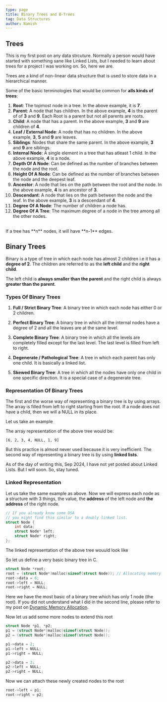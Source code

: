 ```yaml
---
type: page
title: Binary Trees and B-Trees
tag: Data Structures
author: Namish
---
```


## Trees

<Diagram src="/trees/tree-header.png"/>

<div className="bg-blue-300/10 my-4 dark:bg-surface-blue/30 border-l-[1px] rounded-r-md border-primary dark:text-primary text-blue-500 text-[16px] p-3">
This is my first post on any data strcuture. Normally a person would have started with something sane like Linked Lists, but I needed to learn about trees for a project I was working on. So, here we are.
</div>

Trees are a kind of non-linear data structure that is used to store data in a hierarchical manner.

Some of the basic terminologies that would be common for **alls kinds of trees**:

1. **Root**: The topmost node in a tree. In the above example, it is **7**.
2. **Parent**: A node that has children. In the above example, **4** is the parent of of **3** and **9**. Each Root is a parent but not all parents are roots.
3. **Child**: A node that has a parent. In the above example, **3** and **9** are children of **4**.
4. **Leaf / External Node**: A node that has no children. In the above example, **3**, **5** and **9** are leaves.
5. **Siblings**: Nodes that share the same parent. In the above example, **3** and **9** are siblings.
6. **Internal Node**: A single element in a tree that has atleast 1 child. In the above example, **4** is a node.
7. **Depth Of A Node**: Can be defined as the number of branches between the node and the root.
8. **Height Of A Node**: Can be defined as the number of branches between the node and the deepest leaf.
9. **Ancestor**: A node that lies on the path between the root and the node. In the above example, **4** is an ancestor of **3**.
10. **Descendant**: A node that lies on the path between the node and the leaf. In the above example, **3** is a descendant of **4**.
11. **Degree Of A Node**: The number of children a node has.
12. **Degree Of A Tree**: The maximum degree of a node in the tree among all the other nodes.
<br/>
If a tree has **n** nodes, it will have **n-1** edges.

## Binary Trees

<Diagram src="/trees/valid-bintree.png"/>

Binary is a type of tree in which each node has atmost 2 children i.e it has a **degree of 2**. The children are referred to as the **left child** and the **right child**.

The left child is **always smaller than the parent** and the right child is always **greater than the parent**.


### Types Of Binary Trees

<Diagram src="/trees/types-of-binary-trees.png"/>

1. **Full / Strict Binary Tree**: A binary tree in which each node has either 0 or 2 children.

2. **Perfect Binary Tree**: A binary tree in which all the internal nodes have a degree of 2 and all the leaves are at the same level.

3. **Complete Binary Tree**: A binary tree in which all the levels are completely filled except for the last level. The last level is filled from left to right.

4. **Degenerate / Pathological Tree**: A tree in which each parent has only one child. It is basically a linked list.

5. **Skewed Binary Tree**: A tree in which all the nodes have only one child in one specific direction. It is a special case of a degenerate tree.


### Representation Of Binary Trees

The first and the worse way of representing a binary tree is by using arrays. The array is filled from left to right starting from the root. If a node does not have a child, then we will a NULL in its place.

Let us take an example

<Diagram src="/trees/example.png"/>

The array representation of the above tree would be:

```
[6, 2, 3, 4, NULL, 1, 9]
```

But this practice is almost never used because it is very inefficient. The second way of representing a binary tree is by using **linked lists**.

<div className="bg-blue-300/10 my-4 dark:bg-surface-blue/30 border-l-[1px] rounded-r-md border-primary dark:text-primary text-blue-500 text-[16px] p-3">
As of the day of writing this, Sep 2024, I have not yet posted about Linked Lists. But I will soon. So, stay tuned.
</div>

### Linked Representation

<Diagram src="/trees/example.png"/>

Let us take the same example as above. Now we will express each node as a structure with 3 things, the value, the **address** of the left node and **the  address** of the right node.

```c
// If you already know some DSA
// you might find this similar to a doubly linked list.
struct Node {
    int data;
    struct Node* left;
    struct Node* right;
};
```

The linked representation of the above tree wouuld look like

<Diagram src="/trees/linked-representation.png"/>

So let us define a very basic binary tree in C.

```c
struct Node *root;
root = (struct Node*)malloc(sizeof(struct Node)); // Allocating memory for the root node
root->data = 6;
root->left = NULL;
root->right = NULL;
```

Here we have the most basic of a binary tree which has only 1 node (the root). If you did not understand what I did in the second line, please refer to my post on [Dynamic Memory Allocation](/pre/memory).

Now let us add some more nodes to extend this root

```c
struct Node *p1, *p2;
p1 = (struct Node*)malloc(sizeof(struct Node));
p2 = (struct Node*)malloc(sizeof(struct Node));

p1->data = 2;
p1->left = NULL;
p1->right = NULL;

p2->data = 3;
p2->left = NULL;
p2->right = NULL;
```

Now we can attach these newly created nodes to the root

```c
root->left = p1;
root->right = p2;
```